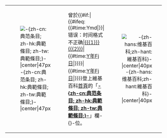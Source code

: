 {| class="messagebox standard-talk" style="font-size:95%;"
|-
| width="50" align="left"|[[File:Cscr-featured.svg|-{zh-cn:典范条目; zh-hk:典範條目; zh-tw:典範條目;}-|center|47px]]
|'''{{PAGENAME}}'''曾於{{#if:{{{1|}}}|{{#ifeq:{{#time:Ymd|{{{1|}}}}}|错误：时间格式不正确|[[{{{1}}}]][[{{{2}}}]]|{{#time:[[Y年]][[Fj日]]|{{{1}}}}}}}|{{#time:[[Y年]][[Fj日]]|{{{time<noinclude>|{{#time:c}}</noinclude>}}}}}}}登上維基百科[[Wikipedia:首页|首頁]]的「'''[[:Wikipedia:典范条目|-{zh-cn:典范条目; zh-hk:典範條目; zh-tw:典範條目;}-]]'''」欄-{}-位。
| width="50" align="right"|[[File:Wikipedia-logo-v2.svg|-{zh-hans:维基百科;zh-hant:維基百科}-|center|40px]]
|}<noinclude>{{Documentation}}</noinclude>